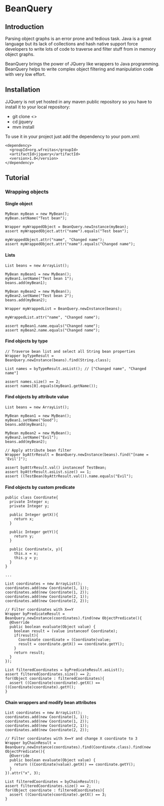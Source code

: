= BeanQuery =
== Introduction ==
Parsing object graphs is an error prone and tedious task. Java is a great language but its lack of collections and hash native support force developers to write lots of code to traverse and filter stuff from in memory object graphs.
 
BeanQuery brings the power of JQuery like wrappers to Java programming. BeanQuery helps to write complex object filtering and manipulation code with very low effort.

== Installation == 
JJQuery is not yet hosted in any maven public repository so you have to install it to your local repository:
* git clone <>
* cd jjquery
* mvn install

To use it in your project just add the dependency to your pom.xml:
<pre>
<dependency>
  <groupId>org.wfreitas</groupId>
  <artifactId>jjquery</artifactId>
  <version>1.0</version>
</dependency>
</pre>

== Tutorial ==
=== Wrapping objects ===
==== Single object ====
<pre>
MyBean myBean = new MyBean();
myBean.setName("Test bean");

Wrapper myWrappedObject = BeanQuery.newInstance(myBean);
assert myWrappedObject.attr("name").equals("Test bean");

myWrappedObject.attr("name", "Changed name");
assert myWrappedObject.attr("name").equals("Changed name");
</pre>

==== Lists ====
<pre>
List beans = new ArrayList();

MyBean myBean1 = new MyBean();
myBean1.setName("Test bean 1");
beans.add(myBean1);

MyBean myBean2 = new MyBean();
myBean2.setName("Test bean 2");
beans.add(myBean2);

Wrapper myWrappedList = BeanQuery.newInstance(beans);

myWrappedList.attr("name", "Changed name");

assert myBean1.name.equals("Changed name");
assert myBean2.name.equals("Changed name");
</pre>

==== Find objects by type ====
<pre>
// Traverse bean list and select all String bean properties
Wrapper byTypeResult = BeanQuery.newInstance(beans).find(String.class);

List names = byTypeResult.asList(); // ["Changed name", "Changed name"]

assert names.size() == 2;
assert names[0].equals(myBean1.getName());
</pre>

==== Find objects by attribute value ====
<pre>
List beans = new ArrayList();

MyBean myBean1 = new MyBean();
myBean1.setName("Good");
beans.add(myBean1);

MyBean myBean2 = new MyBean();
myBean2.setName("Evil");
beans.add(myBean2);

// Apply attribute bean filter
Wrapper byAttrResult = BeanQuery.newInstance(beans).find("[name = 'Evil']");

assert byAttrResult.val() instanceof TestBean;
assert byAttrResult.asList.size() == 1;
assert ((TestBean)byAttrResult.val()).name.equals("Evil");
</pre>

==== Find objects by custom predicate ====
<pre>
public class Coordinate{
  private Integer x;
  private Integer y;
  
  public Integer getX(){
    return x;
  }
  
  public Integer getY(){
    return y;
  }
  
  public Coordinate(x, y){
    this.x = x;
    this.y = y;
  }
}

...

List coordinates = new ArrayList();
coordinates.add(new Coordinate(1, 1));
coordinates.add(new Coordinate(1, 2));
coordinates.add(new Coordinate(2, 1));
coordinates.add(new Coordinate(2, 2));

// Filter coordinates with X==Y
Wrapper byPredicateResult = BeanQuery.newInstance(coordinates).find(new ObjectPredicate(){
  @Override
  public boolean evaluate(Object value) {
    boolean result = (value instanceof Coordinate);
    if(result){
      Coordinate coordinate = (Coordinate)value;
      result = coordinate.getX() == coordinate.getY();
    }
    return result;
  }
}); 

List filteredCoordinates = byPredicateResult.asList();
assert filteredCoordinates.size() == 2;
for(Object coordinate : filteredCoordinates){
  assert ((Coordinate)coordinate).getX() == ((Coordinate)coordinate).getY();
} 

</pre>

==== Chain wrappers and modify bean attributes ====
<pre>
List coordinates = new ArrayList();
coordinates.add(new Coordinate(1, 1));
coordinates.add(new Coordinate(1, 2));
coordinates.add(new Coordinate(2, 1));
coordinates.add(new Coordinate(2, 2));

// Filter coordinates with X==Y and change X coordinate to 3
Wrapper byChainResult = BeanQuery.newInstance(coordinates).find(Coordinate.class).find(new ObjectPredicate(){
  @Override
  public boolean evaluate(Object value) {
    return ((Coordinate)value).getX() == coordinate.getY();
  }
}).attr("x", 3); 

List filteredCoordinates = byChainResult();
assert filteredCoordinates.size() == 2;
for(Object coordinate : filteredCoordinates){
  assert ((Coordinate)coordinate).getX() == 3;
} 
</pre>